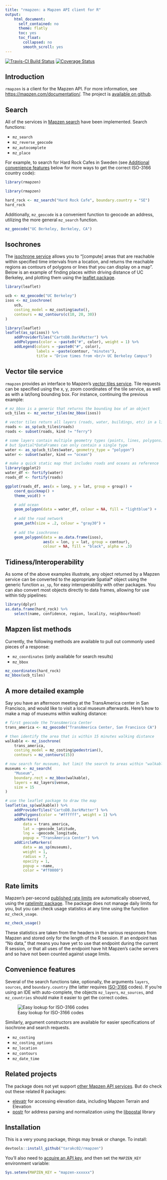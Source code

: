 ```yaml
---
title: "rmapzen: a Mapzen API client for R"
output: 
    html_document:
      self_contained: no
      theme: flatly
      toc: yes
      toc_float:
        collapsed: no
        smooth_scroll: yes
---
```

[![Travis-CI Build Status](https://travis-ci.org/tarakc02/rmapzen.svg?branch=master)](https://travis-ci.org/tarakc02/rmapzen)
[![Coverage Status](https://img.shields.io/codecov/c/github/tarakc02/rmapzen/master.svg)](https://codecov.io/github/tarakc02/rmapzen?branch=master)

## Introduction

`rmapzen` is a client for the Mapzen API. For more information, see [https://mapzen.com/documentation/](https://mapzen.com/documentation/). The project is [available on github](https://github.com/tarakc02/rmapzen). 

## Search

All of the services in [Mapzen search](https://mapzen.com/documentation/search/) have been implemented. Search functions:

* `mz_search`
* `mz_reverse_geocode`
* `mz_autocomplete`
* `mz_place`

For example, to search for Hard Rock Cafes in Sweden (see [Additional convenience features](#additional-convenience-features) below for more ways to get the correct ISO-3166 country code):

```r
library(rmapzen)
```

```r
library(rmapzen)

hard_rock <- mz_search("Hard Rock Cafe", boundary.country = "SE")
hard_rock
```

Additionally, `mz_geocode` is a convenient function to geocode an address, utilizing the more general `mz_search` function.

```r
mz_geocode("UC Berkeley, Berkeley, CA")
```

## Isochrones

The [isochrone service](https://mapzen.com/documentation/mobility/isochrone/api-reference/) allows you to "[compute] areas that are reachable within specified time intervals from a location, and returns the reachable regions as contours of polygons or lines that you can display on a map". Below is an example of finding places within driving distance of UC Berkeley, and plotting them using the [leaflet package](http://rstudio.github.io/leaflet/).

```r
library(leaflet)
```

```r
ucb <- mz_geocode("UC Berkeley")
isos <- mz_isochrone(
    ucb,
    costing_model = mz_costing$auto(),
    contours = mz_contours(c(10, 20, 30))
)

library(leaflet)
leaflet(as_sp(isos)) %>%
    addProviderTiles("CartoDB.DarkMatter") %>%
    addPolygons(color = ~paste0("#", color), weight = 1) %>%
    addLegend(colors = ~paste0("#", color), 
              labels = ~paste(contour, "minutes"),
              title = "Drive times from <br/> UC Berkeley Campus")
```

## Vector tile service

`rmapzen` provides an interface to Mapzen's [vector tiles service](https://mapzen.com/documentation/vector-tiles/). Tile requests can be specified using the x, y, zoom coordinates of the tile service, as well as with a lat/long bounding box. For instance, continuing the previous example:

```r
# mz_bbox is a generic that returns the bounding box of an object
ucb_tiles <- mz_vector_tiles(mz_bbox(isos))

# vector tiles return all layers (roads, water, buildings, etc) in a list
roads <- as_sp(ucb_tiles$roads)
roads <- subset(roads, kind != "ferry")

# some layers contain multiple geometry types (points, lines, polygons)
# but Spatial*DataFrames can only contain a single type
water <- as_sp(ucb_tiles$water, geometry_type = "polygon")
water <- subset(water, kind == "ocean")

# make a quick static map that includes roads and oceans as reference
library(ggplot2)
water_df <- fortify(water)
roads_df <- fortify(roads) 

ggplot(roads_df, aes(x = long, y = lat, group = group)) +
    coord_quickmap() +
    theme_void() +

    # add ocean
    geom_polygon(data = water_df, colour = NA, fill = "lightblue") +
    
    # add the road network
    geom_path(size = .2, colour = "gray30") +
    
    # add the isochrones
    geom_polygon(data = as.data.frame(isos),
                 aes(x = lon, y = lat, group = contour),
                 colour = NA, fill = "black", alpha = .3)
```

## Tidiness/Interoperability

As some of the above examples illustrate, any object returned by a Mapzen service can be converted to the appropriate Spatial* object using the generic function `as_sp`, for easy interoperability with other packages. You can also convert most objects directly to data frames, allowing for use within tidy pipelines:

```r
library(dplyr)
as.data.frame(hard_rock) %>%
    select(name, confidence, region, locality, neighbourhood)
```

## Mapzen list methods

Currently, the following methods are available to pull out commonly used 
pieces of a response:

* `mz_coordinates` (only available for search results)
* `mz_bbox`

```r
mz_coordinates(hard_rock)
mz_bbox(ucb_tiles)
```

## A more detailed example

Say you have an afternoon meeting at the TransAmerica center in San Francisco, and would like to visit a local museum afterwards. Here's how to make a map of museums within walking distance:

```r
# first geocode the TransAmerica Center
trans_america <- mz_geocode("TransAmerica Center, San Francisco CA")

# then identify the area that is within 15 minutes walking distance
walkable <- mz_isochrone(
    trans_america,
    costing_model = mz_costing$pedestrian(),
    contours = mz_contours(15))

# now search for museums, but limit the search to areas within "walkable"
museums <- mz_search(
    "Museum", 
    boundary.rect = mz_bbox(walkable), 
    layers = mz_layers$venue, 
    size = 15
)

# use the leaflet package to draw the map
leaflet(as_sp(walkable)) %>%
    addProviderTiles("CartoDB.DarkMatter") %>%
    addPolygons(color = "#ffffff", weight = 1) %>%
    addMarkers(
        data = trans_america, 
        lat = ~geocode_latitude, 
        lng = ~geocode_longitude,
        popup = "TransAmerica Center") %>%
    addCircleMarkers(
        data = as_sp(museums), 
        weight = 1,
        radius = 7,
        opacity = 1,
        popup = ~name,
        color = "#ff0000")
```

## Rate limits

Mapzen's per-second [published rate limits](https://mapzen.com/documentation/overview/#search-and-mobility-products) are automatically observed, using the [ratelimitr package](https://github.com/tarakc02/ratelimitr). The package does not manage daily limits for you, but you can check usage statistics at any time using the function `mz_check_usage`.

```r
mz_check_usage()
```

These statistics are taken from the headers in the various responses from Mapzen and stored only for the length of the R session. If an endpoint has "No data," that means you have yet to use that endpoint during the current R  session, or that all uses of the endpoint have hit Mapzen's cache servers and so have not been counted against usage limits.

## Convenience features

Several of the search functions take, optionally, the arguments `layers`, `sources`, and `boundary.country` (the latter requires [ISO-3166](https://en.wikipedia.org/wiki/ISO_3166) codes). If you're using an IDE with auto-complete, the objects `mz_layers`, `mz_sources`, and `mz_countries` should make it easier to get the correct codes.

![Easy lookup for ISO-3166 codes](fig/mz-countries.png)

Similarly, argument constructors are available for easier specifications of isochrone and search requests.

* `mz_costing` 
* `mz_costing_options` 
* `mz_location`
* `mz_contours`
* `mz_date_time`

## Related projects

The package does not yet support [other Mapzen API services](https://mapzen.com/documentation/). But do check out these related R packages:

* [elevatr](https://github.com/jhollist/elevatr) for accessing elevation data, including Mapzen Terrain and Elevation
* [postr](https://github.com/Ironholds/poster) for address parsing and normalization using the [libpostal](https://github.com/openvenues/libpostal) library

## Installation

This is a very young package, things may break or change. To install:

```r
devtools::install_github("tarakc02/rmapzen")
```

You'll also need to [acquire an API key](https://mapzen.com/developers), and then set the `MAPZEN_KEY` environment variable:

```r
Sys.setenv(MAPZEN_KEY = "mapzen-xxxxxx")
```

